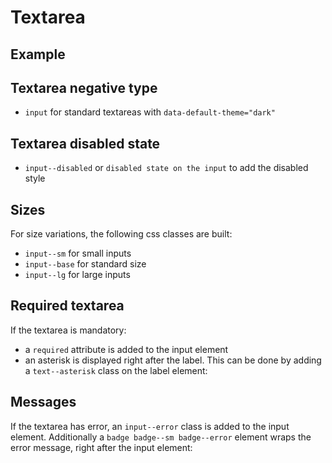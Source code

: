 
<Meta of={TextareaStories} />

# Textarea

## Example

<Canvas of={TextareaStories.Example} />

<Controls of={TextareaStories.Example} />

## Textarea negative type

- `input` for standard textareas with `data-default-theme="dark"`

<Canvas
  of={TextareaStories.NegativeTextarea}
  className="storybook-bg-negative"
/>

## Textarea disabled state

- `input--disabled` or `disabled state on the input` to add the disabled style

<Canvas of={TextareaStories.DisabledTextarea} />

## Sizes

For size variations, the following css classes are built:

- `input--sm` for small inputs
- `input--base` for standard size
- `input--lg` for large inputs

<Canvas of={TextareaStories.SizesTextarea} />

## Required textarea

If the textarea is mandatory:

- a `required` attribute is added to the input element
- an asterisk is displayed right after the label. This can be done by adding a `text--asterisk` class on the label element:

<Canvas of={TextareaStories.RequiredTextarea} />

## Messages

If the textarea has error, an `input--error` class is added to the input element. Additionally
a `badge badge--sm badge--error` element wraps the error message, right after the input element:

<Canvas of={TextareaStories.MessagesTextarea} />

